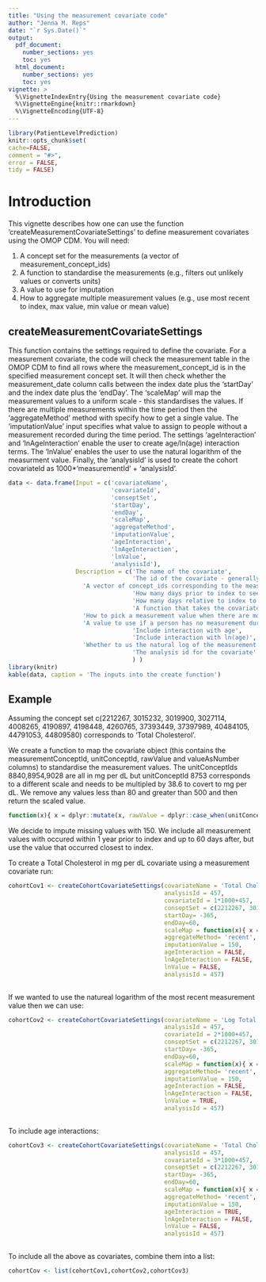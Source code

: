 ```yaml
---
title: "Using the measurement covariate code"
author: "Jenna M. Reps"
date: "`r Sys.Date()`"
output:
  pdf_document:
    number_sections: yes
    toc: yes
  html_document:
    number_sections: yes
    toc: yes
vignette: >
  %\VignetteIndexEntry{Using the measurement covariate code}
  %\VignetteEngine{knitr::rmarkdown}
  %\VignetteEncoding{UTF-8}
---
```

  
  ```r
library(PatientLevelPrediction)
knitr::opts_chunk$set(
  cache=FALSE,
  comment = "#>",
  error = FALSE,
  tidy = FALSE)
```
# Introduction

This vignette describes how one can use the function 'createMeasurementCovariateSettings' to define measurement covariates using the OMOP CDM.  You will need:

1. A concept set for the measurements (a vector of measurement_concept_ids)
2. A function to standardise the measurements (e.g., filters out unlikely values or converts units)
3. A value to use for imputation
4. How to aggregate multiple measurement values (e.g., use most recent to index, max value, min value or mean value)


## createMeasurementCovariateSettings

This function contains the settings required to define the covariate.  For a measurement covariate, the code will check the measurement table in the OMOP CDM to find all rows where the measurement_concept_id is in the specified measurement concept set.  It will then check whether the measurement_date column calls between the index date plus the 'startDay' and the index date plus the 'endDay'. The 'scaleMap' will map the measurement values to a uniform scale - this standardises the values.  If there are multiple measurements within the time period then the 'aggregateMethod' method with specify how to get a single value.  The 'imputationValue' input specifies what value to assign to people without a measurement recorded during the time period.  The settings 'ageInteraction' and 'lnAgeInteraction' enable the user to create age/ln(age) interaction terms. The 'lnValue' enables the user to use the natural logarithm of the measurment value. Finally, the 'analysisId' is used to create the cohort covariateId as 1000*'measurementId' + 'analysisId'. 


```r

data <- data.frame(Input = c('covariateName', 
                             'covariateId',
                             'conseptSet',
                             'startDay',
                             'endDay',
                             'scaleMap',
                             'aggregateMethod',
                             'imputationValue',
                             'ageInteraction',
                             'lnAgeInteraction',
                             'lnValue',
                             'analysisId'),
                   Description = c('The name of the covariate',
                                   'The id of the covariate - generally measurementId*1000+analysisId',
                     'A vector of concept_ids corresponding to the measurement',
                                   'How many days prior to index to see whether the measurement occurs after',
                                   'How many days relative to index to see whether the mesurement occurs before',
                                   'A function that takes the covariate Amdromeda table as input and processes it - can include filtering invalid values or mapping based on unit_concept_id values',
                     'How to pick a measurement value when there are more than 1 during the start and end dates - can be min/max/recent (closest to index)/mean',
                     'A value to use if a person has no measurement during the start and end dates',
                                   'Include interaction with age',
                                   'Include interaction with ln(age)',
                     'Whether to us the natural log of the measurement value',
                                   'The analysis id for the covariate'
                                   ) )
library(knitr)
kable(data, caption = 'The inputs into the create function')

```


## Example

Assuming the concept set c(2212267, 3015232, 3019900, 3027114, 4008265, 4190897, 4198448, 4260765, 37393449, 37397989, 40484105, 44791053, 44809580) corresponds to 'Total Cholesterol'.  

We create a function to map the covariate object (this contains the measurementConceptId, unitConceptId, rawValue and valueAsNumber columns) to standardise the measurement values.  The unitConceptIds 8840,8954,9028 are all in mg per dL but unitConceptId 8753 corresponds to a different scale and needs to be multipled by 38.6 to covert to mg per dL.  We remove any values less than 80 and greater than 500 and then return the scaled value. 

```r
function(x){ x = dplyr::mutate(x, rawValue = dplyr::case_when(unitConceptId == 8753 ~ rawValue*38.6, unitConceptId %in% c(8840,8954,9028 ) ~ rawValue, TRUE ~ 0)); x= dplyr::filter(x, rawValue >= 80 & rawValue <= 500 ); x = dplyr::mutate(x,valueAsNumber = rawValue); return(x)}

```
 
We decide to impute missing values with 150.  We include all measurement values with occured within 1 year prior to index and up to 60 days after, but use the value that occurred closest to index.                                                                         
                                                                             
To create a Total Cholesterol in mg per dL covariate using a measurement covariate run:


```r

cohortCov1 <- createCohortCovariateSettings(covariateName = 'Total Cholesterol in mg per dL',
                                            analysisId = 457,
                                            covariateId = 1*1000+457,
                                            conseptSet = c(2212267, 3015232, 3019900, 3027114, 4008265, 4190897, 4198448, 4260765, 37393449, 37397989, 40484105, 44791053, 44809580)
                                            startDay= -365, 
                                            endDay=60,
                                            scaleMap = function(x){ x = dplyr::mutate(x, rawValue = dplyr::case_when(unitConceptId == 8753 ~ rawValue*38.6, unitConceptId %in% c(8840,8954,9028 ) ~ rawValue, TRUE ~ 0)); x= dplyr::filter(x, rawValue >= 80 & rawValue <= 500 ); x = dplyr::mutate(x,valueAsNumber = rawValue); return(x)},
                                            aggregateMethod= 'recent', 
                                            imputationValue = 150,
                                            ageInteraction = FALSE,
                                            lnAgeInteraction = FALSE,
                                            lnValue = FALSE,
                                            analysisId = 457)
                                                      

```

If we wanted to use the natureal logarithm of the most recent measurement value then we can use:

```r

cohortCov2 <- createCohortCovariateSettings(covariateName = 'Log Total Cholesterol in mg per dL',
                                            analysisId = 457,
                                            covariateId = 2*1000+457,
                                            conseptSet = c(2212267, 3015232, 3019900, 3027114, 4008265, 4190897, 4198448, 4260765, 37393449, 37397989, 40484105, 44791053, 44809580)
                                            startDay= -365, 
                                            endDay=60,
                                            scaleMap = function(x){ x = dplyr::mutate(x, rawValue = dplyr::case_when(unitConceptId == 8753 ~ rawValue*38.6, unitConceptId %in% c(8840,8954,9028 ) ~ rawValue, TRUE ~ 0)); x= dplyr::filter(x, rawValue >= 80 & rawValue <= 500 ); x = dplyr::mutate(x,valueAsNumber = log(rawValue)); return(x)},
                                            aggregateMethod= 'recent', 
                                            imputationValue = 150,
                                            ageInteraction = FALSE,
                                            lnAgeInteraction = FALSE,
                                            lnValue = TRUE,
                                            analysisId = 457)
                                                      

```

To include age interactions:

```r

cohortCov3 <- createCohortCovariateSettings(covariateName = 'Total Cholesterol in mg per dL interaction with age',
                                            analysisId = 457,
                                            covariateId = 3*1000+457,
                                            conseptSet = c(2212267, 3015232, 3019900, 3027114, 4008265, 4190897, 4198448, 4260765, 37393449, 37397989, 40484105, 44791053, 44809580)
                                            startDay= -365, 
                                            endDay=60,
                                            scaleMap = function(x){ x = dplyr::mutate(x, rawValue = dplyr::case_when(unitConceptId == 8753 ~ rawValue*38.6, unitConceptId %in% c(8840,8954,9028 ) ~ rawValue, TRUE ~ 0)); x= dplyr::filter(x, rawValue >= 80 & rawValue <= 500 ); x = dplyr::mutate(x,valueAsNumber = rawValue); return(x)},
                                            aggregateMethod= 'recent', 
                                            imputationValue = 150,
                                            ageInteraction = TRUE,
                                            lnAgeInteraction = FALSE,
                                            lnValue = FALSE,
                                            analysisId = 457)
                                                      

```


To include  all the above as covariates, combine them into a list:
```r

cohortCov <- list(cohortCov1,cohortCov2,cohortCov3)
                                                      
```
